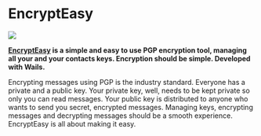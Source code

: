 
# EncryptEasy

<p style={{"text-align": "center"}}>
   <img src="/img/showcase/encrypteasy.jpg"></img><br/>
</p>

**[EncryptEasy](https://www.encrypteasy.app) is a simple and easy to use PGP encryption tool, managing all your and your contacts keys. Encryption should be simple. Developed with Wails.**

Encrypting messages using PGP is the industry standard. Everyone has a private and a public key. Your private key, well, needs to be kept private so only you can read messages. Your public key is distributed to anyone who wants to send you secret, encrypted messages. Managing keys, encrypting messages and decrypting messages should be a smooth experience. EncryptEasy is all about making it easy.

